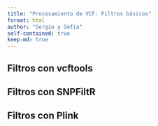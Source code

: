 ```yaml
---
title: "Procesamiento de VCF: Filtros básicos"
format: html
author: "Sergio y Sofía"
self-contained: true
keep-md: true
---
```


## Filtros con vcftools


## Filtros con SNPFiltR


## Filtros con Plink

